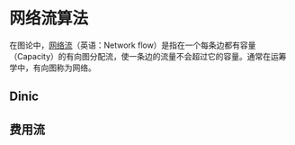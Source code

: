 # 网络流算法

在图论中，[网络流](https://en.wikipedia.org/wiki/Flow_network)（英语：Network flow）是指在一个每条边都有容量（Capacity）的有向图分配流，使一条边的流量不会超过它的容量。通常在运筹学中，有向图称为网络。


## Dinic


## 费用流
